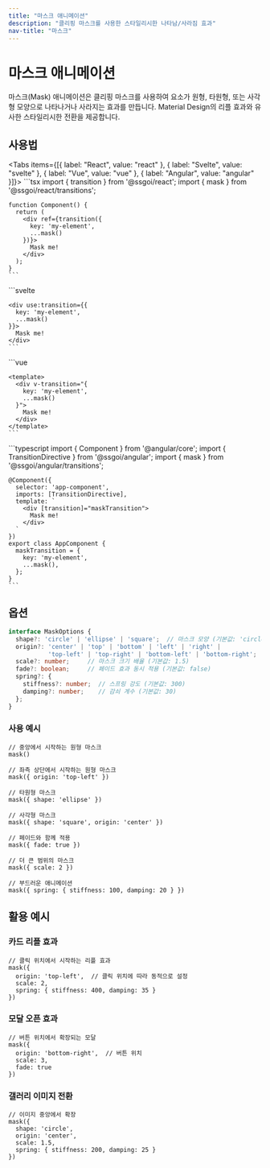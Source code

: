 ```yaml
---
title: "마스크 애니메이션"
description: "클리핑 마스크를 사용한 스타일리시한 나타남/사라짐 효과"
nav-title: "마스크"
---
```


# 마스크 애니메이션

마스크(Mask) 애니메이션은 클리핑 마스크를 사용하여 요소가 원형, 타원형, 또는 사각형 모양으로 나타나거나 사라지는 효과를 만듭니다. Material Design의 리플 효과와 유사한 스타일리시한 전환을 제공합니다.

<TransitionDemo type="mask" />

## 사용법

<Tabs items={[{ label: "React", value: "react" }, { label: "Svelte", value: "svelte" }, { label: "Vue", value: "vue" }, { label: "Angular", value: "angular" }]}>
  <TabPanel value="react">
    ```tsx
    import { transition } from '@ssgoi/react';
    import { mask } from '@ssgoi/react/transitions';

    function Component() {
      return (
        <div ref={transition({
          key: 'my-element',
          ...mask()
        })}>
          Mask me!
        </div>
      );
    }
    ```
  </TabPanel>
  <TabPanel value="svelte">
    ```svelte
    <script>
      import { transition } from '@ssgoi/svelte';
      import { mask } from '@ssgoi/svelte/transitions';
    </script>

    <div use:transition={{
      key: 'my-element',
      ...mask()
    }}>
      Mask me!
    </div>
    ```
  </TabPanel>
  <TabPanel value="vue">
    ```vue
    <script setup>
    import { mask } from '@ssgoi/vue/transitions';
    </script>

    <template>
      <div v-transition="{
        key: 'my-element',
        ...mask()
      }">
        Mask me!
      </div>
    </template>
    ```
  </TabPanel>
  <TabPanel value="angular">
    ```typescript
    import { Component } from '@angular/core';
    import { TransitionDirective } from '@ssgoi/angular';
    import { mask } from '@ssgoi/angular/transitions';

    @Component({
      selector: 'app-component',
      imports: [TransitionDirective],
      template: `
        <div [transition]="maskTransition">
          Mask me!
        </div>
      `
    })
    export class AppComponent {
      maskTransition = {
        key: 'my-element',
        ...mask(),
      };
    }
    ```
  </TabPanel>
</Tabs>

## 옵션

```typescript
interface MaskOptions {
  shape?: 'circle' | 'ellipse' | 'square';  // 마스크 모양 (기본값: 'circle')
  origin?: 'center' | 'top' | 'bottom' | 'left' | 'right' | 
           'top-left' | 'top-right' | 'bottom-left' | 'bottom-right';  // 시작 위치 (기본값: 'center')
  scale?: number;     // 마스크 크기 배율 (기본값: 1.5)
  fade?: boolean;     // 페이드 효과 동시 적용 (기본값: false)
  spring?: {
    stiffness?: number;  // 스프링 강도 (기본값: 300)
    damping?: number;    // 감쇠 계수 (기본값: 30)
  };
}
```

### 사용 예시

```tsx
// 중앙에서 시작하는 원형 마스크
mask()

// 좌측 상단에서 시작하는 원형 마스크
mask({ origin: 'top-left' })

// 타원형 마스크
mask({ shape: 'ellipse' })

// 사각형 마스크
mask({ shape: 'square', origin: 'center' })

// 페이드와 함께 적용
mask({ fade: true })

// 더 큰 범위의 마스크
mask({ scale: 2 })

// 부드러운 애니메이션
mask({ spring: { stiffness: 100, damping: 20 } })
```

## 활용 예시

### 카드 리플 효과

```tsx
// 클릭 위치에서 시작하는 리플 효과
mask({ 
  origin: 'top-left',  // 클릭 위치에 따라 동적으로 설정
  scale: 2,
  spring: { stiffness: 400, damping: 35 }
})
```

### 모달 오픈 효과

```tsx
// 버튼 위치에서 확장되는 모달
mask({
  origin: 'bottom-right',  // 버튼 위치
  scale: 3,
  fade: true
})
```

### 갤러리 이미지 전환

```tsx
// 이미지 중앙에서 확장
mask({
  shape: 'circle',
  origin: 'center',
  scale: 1.5,
  spring: { stiffness: 200, damping: 25 }
})
```